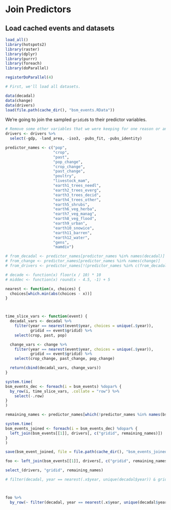# Join Predictors

## Load cached events and datasets

```r
load_all()
library(hotspots2)
library(raster)
library(dplyr)
library(purrr)
library(foreach)
library(doParallel)

registerDoParallel(4)

# First, we'll load all datasets.

data(decadal)
data(change)
data(drivers)
load(file.path(cache_dir(), "bsm_events.RData"))

```

We're going to join the sampled `gridid`s to their predictor variables.

```r
# Remove some other variables that we were keeping for one reason or another.
drivers <- drivers %>%
  select(-gdp, -land_area, -iso3, -pubs_fit, -pubs_identity)

predictor_names <- c("pop",
                     "crop",
                     "past",
                     "pop_change",
                     "crop_change",
                     "past_change",
                     "poultry",
                     "livestock_mam",
                     "earth1_trees_needl",
                     "earth2_trees_everg",
                     "earth3_trees_decid",
                     "earth4_trees_other",
                     "earth5_shrubs",
                     "earth6_veg_herba",
                     "earth7_veg_manag",
                     "earth8_veg_flood",
                     "earth9_urban",
                     "earth10_snowice",
                     "earth11_barren",
                     "earth12_water",
                     "gens",
                     "mamdiv")

# from_decadal <- predictor_names[predictor_names %in% names(decadal)]
# from_change <- predictor_names[predictor_names %in% names(change)]
# from_drivers <- predictor_names[!(predictor_names %in% c(from_decadal, from_change))]

# decade <- function(x) floor(x / 10) * 10
# middec <- function(x) round(x - 4.5, -1) + 5

nearest <- function(x, choices) {
  choices[which.min(abs(choices - x))]
}



time_slice_vars <- function(event) {
  decadal_vars <- decadal %>%
    filter(year == nearest(event$year, choices = unique(.$year)),
           gridid == event$gridid) %>%
    select(crop, past, pop)

  change_vars <- change %>%
    filter(year == nearest(event$year, choices = unique(.$year)),
           gridid == event$gridid) %>%
    select(crop_change, past_change, pop_change)

  return(cbind(decadal_vars, change_vars))
}

system.time(
bsm_events_dec <- foreach(i = bsm_events) %dopar% {
  by_row(i, time_slice_vars, .collate = "row") %>%
    select(-.row)
}
)

remaining_names <- predictor_names[which(!predictor_names %in% names(bsm_events[[1]]))]

system.time(
bsm_events_joined <- foreach(i = bsm_events_dec) %dopar% {
  left_join(bsm_events[[1]], drivers[, c("gridid", remaining_names)])
}
)

save(bsm_event_joined, file = file.path(cache_dir(), "bsm_events_joined.RData"))

foo <- left_join(bsm_events[[1]], drivers[, c("gridid", remaining_names)])

select_(drivers, "gridid", remaining_names)

# filter(decadal, year == nearest(.x$year, unique(decadal$year)) & gridid == .x$gridid)



foo %>%
  by_row(~ filter(decadal, year == nearest(.x$year, unique(decadal$year)) & gridid == .x$gridid), .collate = "row")

```